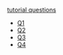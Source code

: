 [tutorial questions](/work/PC1432/t1.pdf)

* [Q1](/work/PC1432/t1/1)
* [Q2](/work/PC1432/t1/2)
* [Q3](/work/PC1432/t1/3)
* [Q4](/work/PC1432/t1/4)
